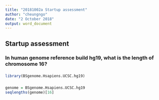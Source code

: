 ```yaml
---
title: "20181002a Startup assessment"
author: "cheungngo"
date: "2 October 2018"
output: word_document
---
```



###


## Startup assessment


### In human genome reference build hg19, what is the length of chromosome 16?

###

```r
library(BSgenome.Hsapiens.UCSC.hg19) 
```

###

```r

genome = BSgenome.Hsapiens.UCSC.hg19
seqlengths(genome)[16]
```

